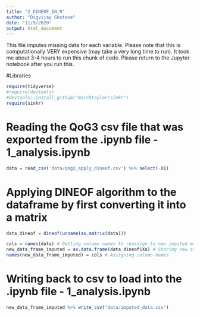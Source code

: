 ```yaml
---
title: "2_DINEOF_IN_R"
author: "Digvijay Ghotane"
date: "11/9/2020"
output: html_document
---
```

This file imputes missing data for each variable. Please note that this is computationally VERY expensive (may take a very long time to run). It took me about 3-4 hours to run this chunk of code. Please return to the Jupyter notebook after you run this.

#Libraries
```r
require(tidyverse)
#require(devtools)
#devtools::install_github("marchtaylor/sinkr")
require(sinkr)
```

# Reading the QoG3 csv file that was exported from the .ipynb file - 1_analysis.ipynb
```r
data = read_csv('data/qog3_apply_dineof.csv') %>% select(-X1)
```

# Applying DINEOF algorithm to the dataframe by first converting it into a matrix
```r
data_dineof = dineof(unname(as.matrix(data)))
```

```r
cols = names(data) # Getting column names to reassign to new imputed matrix
new_data_frame_imputed = as.data.frame(data_dineof$Xa) # Storing new imputed matrix as df
names(new_data_frame_imputed) = cols # Assigning column names
```

# Writing back to csv to load into the .ipynb file - 1_analysis.ipynb
```r
new_data_frame_imputed %>% write_csv("data/imputed_data.csv")
```

